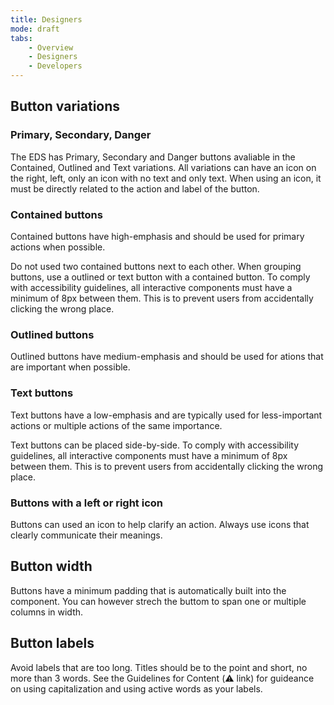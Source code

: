 ```yaml
---
title: Designers
mode: draft
tabs:
    - Overview
    - Designers
    - Developers
---
```


<!-- 
This will be the same for finding all compoennts in Figma. Rebecca, Should we just have a section in getting started on how to find components. Then we dont need to repeat ourselves 100x and can write here about Figma only if there is something 'strange' about the component in Figma that needs to be pointed out. 

Buttons in Figma

* In the left sidebar, choose the tab Assets
    * :warning: Image example like: https://i.imgur.com/cyt9T1Q.png
* You can then scroll to find Buttons or search for them. 
* Once you have found it, click and drag it out to the Frame you need it on.
* Do not change the colors or layouts. 
	* Only edit the Button text. 
	* If using a Button with an icon, replace the `Icon Placeholder` with the icon needed.
-->

## Button variations


### Primary, Secondary, Danger

The EDS has Primary, Secondary and Danger buttons avaliable in the Contained, Outlined and Text variations. All variations can have an icon on the right, left, only an icon with no text and only text. When using an icon, it must be directly related to the action and label of the button. 


### Contained buttons

Contained buttons have high-emphasis and should be used for primary actions when possible. 

Do not used two contained buttons next to each other. When grouping buttons, use a outlined or text button with a contained button. 
To comply with accessibility guidelines, all interactive components must have a minimum of 8px between them. This is to prevent users from accidentally clicking the wrong place. 


### Outlined buttons

Outlined buttons have medium-emphasis and should be used for ations that are important when possible. 


### Text buttons

Text buttons have a low-emphasis and are typically used for less-important actions or multiple actions of the same importance. 

Text buttons can be placed side-by-side. To comply with accessibility guidelines, all interactive components must have a minimum of 8px between them. This is to prevent users from accidentally clicking the wrong place. 


### Buttons with a left or right icon
Buttons can used an icon to help clarify an action. Always use icons that clearly communicate their meanings. 


## Button width

Buttons have a minimum padding that is automatically built into the component. You can however strech the buttom to span one or multiple columns in width. 


## Button labels
Avoid labels that are too long. Titles should be to the point and short, no more than 3 words. 
See the Guidelines for Content (:warning: link) for guideance on using capitalization and using active words as your labels. 
